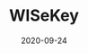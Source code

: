 ---
title: WISeKey
category: Partners
tag: Secure HW,3D Printing,Industrial IoT
status: publish
date: 2020-09-24
slug: WISeKey is a global chip manufacturer and cybersecurity enterprise || Secure Hardware partner (Switzerland)
website: https://www.wisekey.com/press/wisekey-selected-by-iotex-to-ensure-integrity-in-manufacturing-by-using-secure-semiconductors-with-blockchain/
twitter:
logo: /img/WISeKey.png
featured_img: https://wp.gcap1.iotex.io/wp-content/uploads/2020/10/wisekey.jpg
telegram:
---
